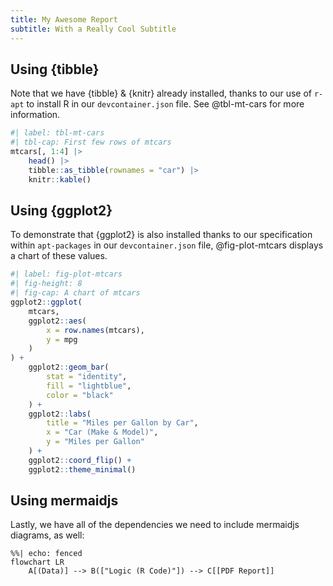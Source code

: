 ```yaml
---
title: My Awesome Report
subtitle: With a Really Cool Subtitle
---
```


## Using {tibble}

Note that we have {tibble} & {knitr} already installed, thanks to our use of `r-apt` to install R in our `devcontainer.json` file. See @tbl-mt-cars for more information.

```r
#| label: tbl-mt-cars
#| tbl-cap: First few rows of mtcars
mtcars[, 1:4] |>
    head() |>
    tibble::as_tibble(rownames = "car") |>
    knitr::kable()
```

## Using {ggplot2}

To demonstrate that {ggplot2} is also installed thanks to our specification within `apt-packages` in our `devcontainer.json` file, @fig-plot-mtcars displays a chart of these values.

```r
#| label: fig-plot-mtcars
#| fig-height: 8
#| fig-cap: A chart of mtcars
ggplot2::ggplot(
    mtcars,
    ggplot2::aes(
        x = row.names(mtcars),
        y = mpg
    )
) +
    ggplot2::geom_bar(
        stat = "identity",
        fill = "lightblue",
        color = "black"
    ) +
    ggplot2::labs(
        title = "Miles per Gallon by Car",
        x = "Car (Make & Model)",
        y = "Miles per Gallon"
    ) +
    ggplot2::coord_flip() +
    ggplot2::theme_minimal()
```

## Using mermaidjs

Lastly, we have all of the dependencies we need to include mermaidjs diagrams, as well:

```mermaid
%%| echo: fenced
flowchart LR
    A[(Data)] --> B(["Logic (R Code)"]) --> C[[PDF Report]]
```